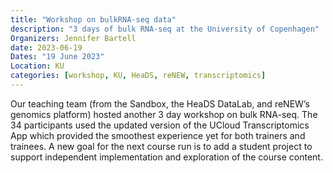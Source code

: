 ```yaml
---
title: "Workshop on bulkRNA-seq data"
description: "3 days of bulk RNA-seq at the University of Copenhagen"
Organizers: Jennifer Bartell
date: 2023-06-19
Dates: "19 June 2023"
Location: KU
categories: [workshop, KU, HeaDS, reNEW, transcriptomics]
---
```


Our teaching team (from the Sandbox, the HeaDS DataLab, and reNEW's genomics platform) hosted another 3 day workshop on bulk RNA-seq. The 34 participants used the updated version of the UCloud Transcriptomics App which provided the smoothest experience yet for both trainers and trainees. A new goal for the next course run is to add a student project to support independent implementation and exploration of the course content.